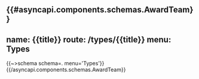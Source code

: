 {{#asyncapi.components.schemas.AwardTeam}}
---
name: {{title}}
route: /types/{{title}}
menu: Types
---
{{~>schema schema=. menu='Types'}}
{{/asyncapi.components.schemas.AwardTeam}}